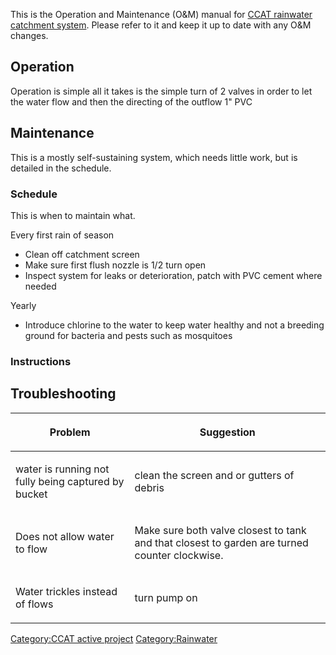 This is the Operation and Maintenance (O&M) manual for [[CCAT rainwater catchment system]]. Please refer to it and keep it up to date with any O&M changes.

== Operation ==
Operation is simple all it takes is the simple turn of 2 valves in order to let the water flow and then the directing of the outflow 1" PVC

{{How to
 |pics=no
 ||||Simply turn the valve closest to the tank counter clockwise to allow water to flow, then open the second valve of the desired outflow making sure the other neighboring ones above the CCAT garden are closed. Then turn the valve closest to the tank clockwise when the watering is complete.
 |footer=Don't forget to check the first flush valve, in order to always keep it a 1/2 turn from full clockwise torque.
}}

== Maintenance ==
This is a mostly self-sustaining system, which needs little work, but is detailed in the schedule.

=== Schedule ===
This is when to maintain what. 
<!-- Please keep the format the same as it populates the kiosk in CCAT. -->

;Every first rain of season
*Clean off catchment screen
*Make sure first flush nozzle is 1/2 turn open
*Inspect system for leaks or deterioration, patch with PVC cement where needed

;Yearly
*Introduce chlorine to the water to keep water healthy and not a breeding ground for bacteria and pests such as mosquitoes  

=== Instructions ===
{{How to
 |pics=no
 ||||Easy to use as detailed above, adding chlorine can be as easy as a pre-mixed solution from a local retailer such as ace, in compliance with the description on the label (per gallon). cleaning is a simple brush of the screen.
 |footer=Don't forget to check the first flush valve to make sure it is constantly a 1/2 turn open!
}}

==Troubleshooting==
{| class="wikitable"
|-
! Problem
! Suggestion
|-
| water is running not fully being captured by bucket
| clean the screen and or gutters of debris
|-
| Does not allow water to flow
| Make sure both valve closest to tank and that closest to garden are turned counter clockwise.
|-
| Water trickles instead of flows
| turn pump on
|}

[[Category:CCAT active project]]
[[Category:Rainwater]]